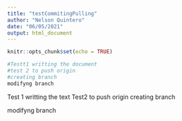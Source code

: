 ```yaml
---
title: "testCommitingPulling"
author: "Nelson Quintero"
date: "06/05/2021"
output: html_document
---
```


```r
knitr::opts_chunk$set(echo = TRUE)
```


```r
#Testt1 writting the document
#test 2 to push origin
#creating branch
modifyng branch
```

Test 1 writting the text
Test2  to push origin 
creating branch

modifyng branch